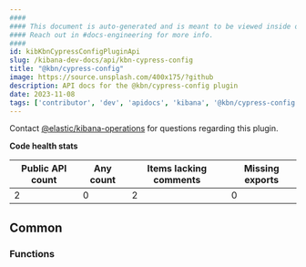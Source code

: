 ```yaml
---
####
#### This document is auto-generated and is meant to be viewed inside our experimental, new docs system.
#### Reach out in #docs-engineering for more info.
####
id: kibKbnCypressConfigPluginApi
slug: /kibana-dev-docs/api/kbn-cypress-config
title: "@kbn/cypress-config"
image: https://source.unsplash.com/400x175/?github
description: API docs for the @kbn/cypress-config plugin
date: 2023-11-08
tags: ['contributor', 'dev', 'apidocs', 'kibana', '@kbn/cypress-config']
---
```




Contact [@elastic/kibana-operations](https://github.com/orgs/elastic/teams/kibana-operations) for questions regarding this plugin.

**Code health stats**

| Public API count  | Any count | Items lacking comments | Missing exports |
|-------------------|-----------|------------------------|-----------------|
| 2 | 0 | 2 | 0 |

## Common

### Functions
<DocDefinitionList data={kbnCypressConfigObj.common.functions}/>

